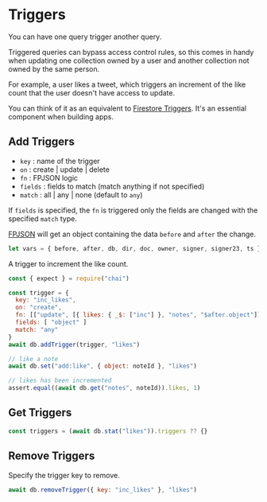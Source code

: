 # Triggers

You can have one query trigger another query.

Triggered queries can bypass access control rules, so this comes in handy when updating one collection owned by a user and another collection not owned by the same person.

For example, a user likes a tweet, which triggers an increment of the like count that the user doesn't have access to update.

You can think of it as an equivalent to [Firestore Triggers](https://firebase.google.com/docs/functions/firestore-events?gen=2nd). It's an essential component when building apps.

## Add Triggers

- `key` : name of the trigger
- `on` : create | update | delete
- `fn` : FPJSON logic
- `fields` : fields to match (match anything if not specified)
- `match` : all | any | none (default to `any`)

If `fields` is specified, the `fn` is triggered only the fields are changed with the specified `match` type.

[FPJSON](https://fpjson.weavedb.dev/) will get an object containing the data `before` and `after` the change.

```javascript
let vars = { before, after, db, dir, doc, owner, signer, signer23, ts }

```

A trigger to increment the like count.

```javascript
const { expect } = require("chai")

const trigger = {
  key: "inc_likes",
  on: "create",
  fn: [["update", [{ likes: { _$: ["inc"] }, "notes", "$after.object"]]],
  fields: [ "object" ]
  match: "any"
}
await db.addTrigger(trigger, "likes")

// like a note
await db.set("add:like", { object: noteId }, "likes")

// likes has been incremented
assert.equal((await db.get("notes", noteId)).likes, 1)
```
## Get Triggers

```js
const triggers = (await db.stat("likes")).triggers ?? {}
```

## Remove Triggers

Specify the trigger key to remove.

```javascript
await db.removeTrigger({ key: "inc_likes" }, "likes")
```

